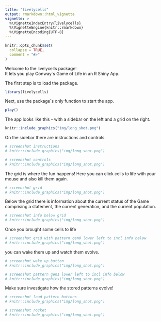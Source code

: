 ```yaml
---
title: "livelycells"
output: rmarkdown::html_vignette
vignette: >
  %\VignetteIndexEntry{livelycells}
  %\VignetteEngine{knitr::rmarkdown}
  %\VignetteEncoding{UTF-8}
---
```


```r
knitr::opts_chunk$set(
  collapse = TRUE,
  comment = "#>"
)
```

Welcome to the livelycells package!  
It lets you play Conway´s Game of Life in an R Shiny App.

The first step is to load the package.
```r
library(livelycells)
```

Next, use the package´s only function to start the app.
```r
play()
```

The app looks like this - with a sidebar on the left and a grid on the right.
```r
knitr::include_graphics("img/long_shot.png")
```


On the sidebar there are instructions and controls.
```r
# screenshot instructions
# knitr::include_graphics("img/long_shot.png")

# screenshot controls
# knitr::include_graphics("img/long_shot.png")
```


The grid is where the fun happens! Here you can click cells to life with your mouse and also kill them again.
```r
# screenshot grid
# knitr::include_graphics("img/long_shot.png")
```


Below the grid there is information about the current status of the Game  
comprising a statement, the current generation, and the current population.
```r
# screenshot info below grid
# knitr::include_graphics("img/long_shot.png")
```


Once you brought some cells to life
```r
# screenshot grid with pattern gen0 lower left to incl info below
# knitr::include_graphics("img/long_shot.png")
```

you can wake them up and watch them evolve.
```r
# screenshot wake up button
# knitr::include_graphics("img/long_shot.png")
```

```r
# screenshot pattern gen1 lower left to incl info below
# knitr::include_graphics("img/long_shot.png")
```


Make sure investigate how the stored patterns evolve!
```r
# screenshot load pattern buttons
# knitr::include_graphics("img/long_shot.png")
```

```r
# screenshot rocket
# knitr::include_graphics("img/long_shot.png")
```
